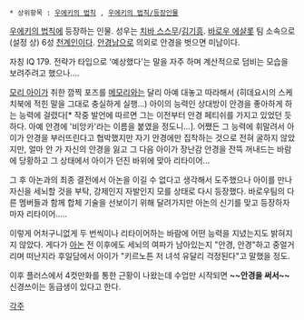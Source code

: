  * 상위항목 : [[우에키의 법칙]] , [[우에키의 법칙/등장인물]]


[[우에키의 법칙]]에 등장하는 인물. 성우는 [[치바 스스무]]/[[김기흥]].
[[바로우 에샬롯]] 팀 소속으로 (설정 상) 6성 [[천계인]]이다. [[안경]]남으로 의외로 안경을 벗으면 미남이다.

자칭 IQ 179. 전략가 타입으로 '예상했다'는 말을 자주 하며 계산적으로 덤비는 모습을 보려주려고 했으나....

[[모리 아이]]가 취한 깜찍 포즈를 [[메모리]]와는 달리 아예 대놓고 따라해서 (히데요시의 스케치북에 적힌 말을 그대로 충실하게 실행...) 아이의 능력인 상대방이 안경을 좋아하게 하는 능력에 걸렸다[* 작중 발언에 따르면 그는 이전부터 안경 페티쉬를 가지고 있었던 듯 하다. 아예 안경에 '비앙카'라는 이름을 붙였을 정도니...]. 어쨌든 그 능력에 휘말려서 아이가 안경을 부러뜨린다고 협박했지만 자기 안경에만 집착하는 것으로 전혀 굴하지 않았지만, 얼마 안 가 자신의 안경을 잃고 그 다음 아이가 장난감 안경을 잔뜩 꺼내드는 바람에 당황하고 그 상태에서 아이가 던진 바위에 맞아 리타이어...

그 후 아논과의 최종 결전에서 아논을 이길 수 없다고 생각해서 도주했으나 아이를 만나 자신을 세뇌할 것을 부탁, 강제인지 자발인지 모를 상태로 다시 등장했다. 바로우팀의 다른 멤버들과 함께 합체 기술을 선보이기 위해 달려가지만 아논의 신기를 맞고 등장하자마자 리타이어.....

이렇게 어처구니없게 두 번씩이나 리타이어하는 바람에 어떤 능력을 지녔는지도 밝혀지지 않았다. 게다가 [[아논]] 전 이후에도 세뇌의 여파가 남아있는지 "안경, 안경"하고 중얼거리며 떠난지라 후일담에서 아이가 "키르노튼 저 녀석 유달리 걱정된다"고 말했을 정도.

이후 플러스에서 4컷만화를 통한 근황이 나왔는데 수업만 시작되면 '''~~안경을 써서~~''' 신경쓰이는 동급생이 있다고 한다.

[[각주]]
